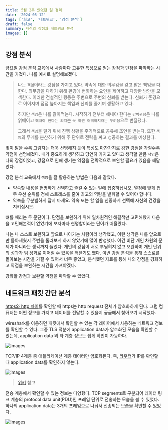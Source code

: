 ```yaml
---
title: 5월 2주 있었던 일 정리
date: '2024-05-12'
tags: ['회고', '네트워크', '강점 분석']
draft: false
summary: 자신의 강점과 네트워크 분석
images: []
---
```


## 강점 분석

금요일 강점 분석 교육에서 사람마다 고유한 특성으로 얻는 장점과 단점을 파악하는 시간을 가졌다.
나를 예시로 설명해보겠다.

> 나는 `책임`이라는 강점을 가지고 있다.
> 약속에 대한 의무감을 갖고 맡은 책임을 다한다.
> 의무감을 다하기 위해 환경에 변화하는 요인을 제어하고 다양한 방안을 모색한다.
> 이러한 건설적인 행동은 주변으로 주변의 신뢰를 받는다.
> 신뢰가 존경으로 이어지며 점점 높아지는 책임과 신뢰를 즐기며 생활하고 있다.
> 
> 하지만 `책임`은 나를 갉아먹는다.
> 시작하기 전부터 해내야 한다는 `강박관념`은 나를 얽메이고 `해내야 한다는 의지`는 `못 하면 어떡하지라는 두려움`으로 변질됐다.
> 
> 그래서 `책임`을 덜기 위해 진행 상황을 주기적으로 공유해 조언을 받는다.
> 또한 `책임`의 무게를 분산하기 위해 주 단위로 전략을 짜고 성공하는 결과를 예상한다.

빛이 밝을 수록 그림자는 더욱 선명해지 듯이 특성도 마찬가지로 강한 강점을 가질수록 약점이 선명해졌다.
내가 중요하게 생각하고 당연히 가지고 있다고 생각할 만큼 `책임`은 나의 강점이었고, 강점으로 인해 생기는 약점을 전략적으로 보완할 필요가 있음을 깨달았다.

강점 분석 교육에서 `책임`을 잘 활용하는 방법은 다음과 같았다.

- 약속할 내용을 현명하게 선택하고 즐길 수 있는 일에 집중하십시오. 열정에 맞게 업무 우선 순위를 정해 스트레스를 줄여 최고의 역량을 발휘할 수 있어야 합니다.
- 약속을 무분별하게 잡지 마세요. 약속 또는 할 일을 신중하게 선택해 자신의 건강을 지키십시오.

뼈를 때리는 두 문단이다. 단점을 보완하기 위해 일차원적인 해결책만 고민해봤지 다음을 고민해본적이 없었기에 보자마자 현명함이라는 단어가 떠올랐다.

나는 나 스스로 보완하고 앞으로 나아가는 사람이라 생각했고, 이런 생각은 나를 앞으로만 몰아세웠지 주변을 둘러보게 하지 않았기에 많이 반성했다.
이건 비단 개인 차원의 문제가 아니라는 생각까지 들었다.
개인의 강점이 서로 부딪히지 않고 보완하며 개인 단위의 성과가 팀 성과로 이어질 수 있음을 깨닫기도 했다.
이번 강점 분석을 통해 스스로를 돌아보는 시간을 가질 수 있어서 너무 좋았고, 분석했던 자료를 통해 나의 강점을 강화하고 약점을 보완하는 시간을 가져야겠다.

강화할 강점과 보완할 약점을 파악할 수 있었다.

## 네트워크 패킷 간단 분석

[https와 http 차이](https://www.cloudflare.com/ko-kr/learning/ssl/why-is-http-not-secure/)를 확인할 때 https는 http request 전체가 암호화하게 된다.
그럼 컴퓨터는 어떤 정보를 가지고 데이터를 전달할 수 있을지 궁금해서 찾아보기 시작했다.

wireshark를 이용하면 패킷에서 확인할 수 있는 각 레이어에서 사용하는 네트워크 정보를 확인할 수 있다.
그중 TLS 덕분에 application data가 암호화된 모습을 확인할 수 있는데, application data 외 타 계층 정보는 쉽게 확인이 가능하다.

![images](/static/images/reminiscence/2024/5m2w/1.png)

TCP/IP 4계층 중 애플리케이션 계층 데이터만 암호화된다.
즉, [라우터](https://www.cloudflare.com/ko-kr/learning/network-layer/what-is-a-network-switch/)가 IP를 확인할 때 application data를 확인하지 않는다.

![images](/static/images/reminiscence/2024/5m2w/5.png)

> [위키](https://en.wikipedia.org/wiki/Internet_protocol_suite) 참고

전송 계층에서 확인할 수 있는 정보는 다양했다.
TCP segments로 구분되어 데이터 링크 계층의 protocol data unit(PDU)인 프레임 단위로 전송하는 모습을 볼 수 있었다.
하나의 application data는 3개의 프레임으로 나눠서 전송되는 모습을 확인할 수 있었다.

![images](/static/images/reminiscence/2024/5m2w/3.png)
